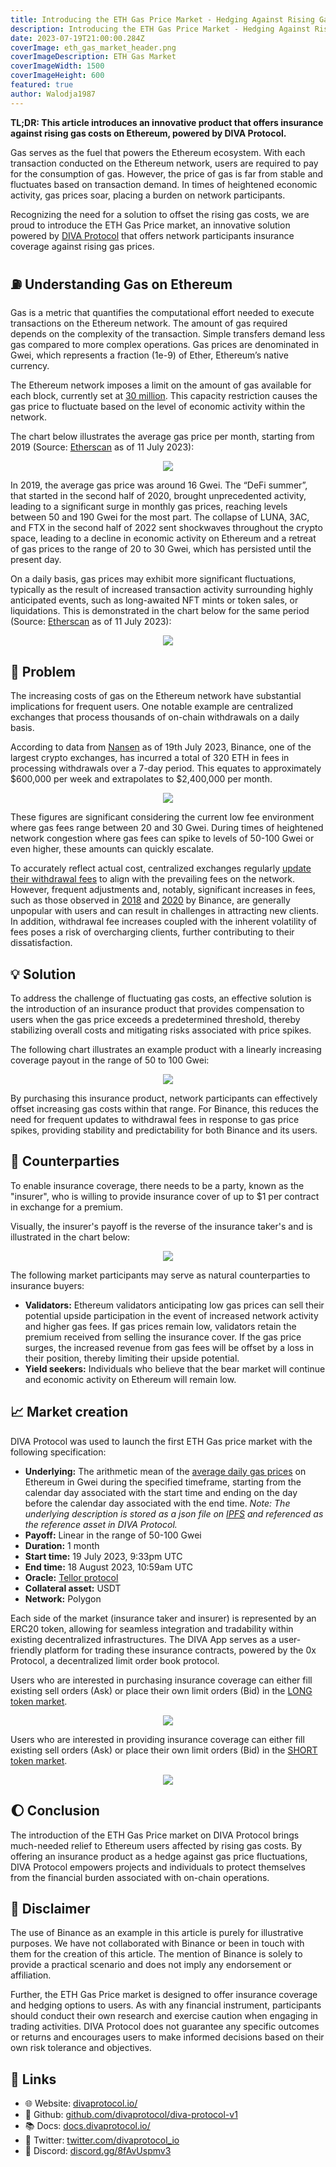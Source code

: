 ```yaml
---
title: Introducing the ETH Gas Price Market - Hedging Against Rising Gas Costs
description: Introducing the ETH Gas Price Market - Hedging Against Rising Gas Costs
date: 2023-07-19T21:00:00.284Z
coverImage: eth_gas_market_header.png
coverImageDescription: ETH Gas Market
coverImageWidth: 1500
coverImageHeight: 600
featured: true
author: Walodja1987
---
```


**TL;DR: This article introduces an innovative product that offers insurance against rising gas costs on Ethereum, powered by DIVA Protocol.**

Gas serves as the fuel that powers the Ethereum ecosystem. With each transaction conducted on the Ethereum network, users are required to pay 
for the consumption of gas. However, the price of gas is far from stable and fluctuates based on transaction demand. In times of heightened 
economic activity, gas prices soar, placing a burden on network participants. 

Recognizing the need for a solution to offset the rising gas costs, we are proud to introduce the ETH Gas Price market, an innovative solution 
powered by [DIVA Protocol](https://www.divaprotocol.io/) that offers network participants insurance coverage against rising gas prices.

## ⛽ Understanding Gas on Ethereum

Gas is a metric that quantifies the computational effort needed to execute transactions on the Ethereum network. The amount of gas required 
depends on the complexity of the transaction. Simple transfers demand less gas compared to more complex operations. Gas prices are denominated 
in Gwei, which represents a fraction (1e-9) of Ether, Ethereum’s native currency.

The Ethereum network imposes a limit on the amount of gas available for each block, currently set at 
[30 million](https://ycharts.com/indicators/ethereum_average_gas_limit#:~:text=Ethereum%20Average%20Gas%20Limit%20is,0.01%25%20from%20one%20year%20ago.). 
This capacity restriction causes the gas price to fluctuate based on the level of economic activity within the network.

The chart below illustrates the average gas price per month, starting from 2019 (Source: [Etherscan](https://etherscan.io/chart/gasprice) as of 11 July 2023):

<p align="center">
  <img src="/images/posts/historical_eth_gas_price_monthly.png" />
</p>


In 2019, the average gas price was around 16 Gwei. The “DeFi summer”, that started in the second half of 2020, brought unprecedented activity, 
leading to a significant surge in monthly gas prices, reaching levels between 50 and 190 Gwei for the most part. The collapse of LUNA, 3AC, 
and FTX in the second half of 2022 sent shockwaves throughout the crypto space, leading to a decline in economic activity on Ethereum and a 
retreat of gas prices to the range of 20 to 30 Gwei, which has persisted until the present day.

On a daily basis, gas prices may exhibit more significant fluctuations, typically as the result of increased transaction activity surrounding 
highly anticipated events, such as long-awaited NFT mints or token sales, or liquidations. This is demonstrated in the chart below for the same 
period (Source: [Etherscan](https://etherscan.io/chart/gasprice) as of 11 July 2023):

<p align="center">
  <img src="/images/posts/historical_eth_gas_price_daily.png" />
</p>

## 🤕 Problem

The increasing costs of gas on the Ethereum network have substantial implications for frequent users. One notable example are centralized 
exchanges that process thousands of on-chain withdrawals on a daily basis.

According to data from [Nansen](https://pro.nansen.ai/gas-tracker) as of 19th July 2023, Binance, one of the largest crypto exchanges, has incurred a total of 320 ETH in fees 
in processing withdrawals over a 7-day period. This equates to approximately $600,000 per week and extrapolates to $2,400,000 per month.

<p align="center">
  <img src="/images/posts/gas_spender_entities.png" />
</p>

These figures are significant considering the current low fee environment where gas fees range between 20 and 30 Gwei. During times of heightened network 
congestion where gas fees can spike to levels of 50-100 Gwei or even higher, these amounts can quickly escalate.

To accurately reflect actual cost, centralized exchanges regularly [update their withdrawal fees](https://www.binance.com/en/feed/post/513097) to align with the prevailing fees on the network. However, 
frequent adjustments and, notably, significant increases in fees, such as those observed in [2018](https://coingape.com/binance-raises-gas-price-on-withdrawals/) and 
[2020](https://cointelegraph.com/news/binance-doubles-eth-withdraw-fees-firing-up-crypto-traders) by Binance, are generally unpopular with users and 
can result in challenges in attracting new clients. In addition, withdrawal fee increases coupled with the inherent volatility of fees poses a risk of overcharging 
clients, further contributing to their dissatisfaction.

## 💡 Solution

To address the challenge of fluctuating gas costs, an effective solution is the introduction of an insurance product that provides compensation to users 
when the gas price exceeds a predetermined threshold, thereby stabilizing overall costs and mitigating risks associated with price spikes.

The following chart illustrates an example product with a linearly increasing coverage payout in the range of 50 to 100 Gwei:

<p align="center">
  <img src="/images/posts/payoff_eth_gas_insurance_taker.png" />
</p>

By purchasing this insurance product, network participants can effectively offset increasing gas costs within that range. For Binance, this reduces the 
need for frequent updates to withdrawal fees in response to gas price spikes, providing stability and predictability for both Binance and its users.

## 🤝 Counterparties

To enable insurance coverage, there needs to be a party, known as the "insurer", who is willing to provide insurance cover of up to $1 per contract in exchange for a premium. 

Visually, the insurer's payoff is the reverse of the insurance taker's and is illustrated in the chart below:

<p align="center">
  <img src="/images/posts/payoff_eth_gas_insurer.png" />
</p>

The following market participants may serve as natural counterparties to insurance buyers:
* **Validators:** Ethereum validators anticipating low gas prices can sell their potential upside participation in the event of increased network activity and higher gas fees. 
If gas prices remain low, validators retain the premium received from selling the insurance cover. If the gas price surges, the increased revenue from gas fees will be offset 
by a loss in their position, thereby limiting their upside potential.
* **Yield seekers:** Individuals who believe that the bear market will continue and economic activity on Ethereum will remain low.


## 📈 Market creation

DIVA Protocol was used to launch the first ETH Gas price market with the following specification:
* **Underlying:** The arithmetic mean of the [average daily gas prices](https://etherscan.io/chart/gasprice) on Ethereum in Gwei during the specified timeframe, starting from the calendar day associated with 
the start time and ending on the day before the calendar day associated with the end time. _Note: The underlying description is stored as a json file on 
[IPFS](https://bafybeid7w5h37ofgdyxf4zplvdvh6dfzdhehijabbnwsevyaa2ayehd5vi.ipfs.w3s.link/ETH-AvgDailyGasPrice%20(in%C2%A0Gwei).json) and referenced as the reference asset in DIVA Protocol._
* **Payoff:** Linear in the range of 50-100 Gwei
* **Duration:** 1 month
* **Start time:** 19 July 2023, 9:33pm UTC
* **End time:** 18 August 2023, 10:59am UTC
* **Oracle:** [Tellor protocol](https://github.com/divaprotocol/oracles/blob/main/docs/Tellor.md)
* **Collateral asset:** USDT
* **Network:** Polygon

Each side of the market (insurance taker and insurer) is represented by an ERC20 token, allowing for seamless integration and tradability within existing decentralized infrastructures. 
The DIVA App serves as a user-friendly platform for trading these insurance contracts, powered by the 0x Protocol, a decentralized limit order book protocol.

Users who are interested in purchasing insurance coverage can either fill existing sell orders (Ask) or place their own limit orders (Bid) in the [LONG token market](https://app.diva.finance/0x6f4fd7f6326917417b7c2c91105a563ffc45821fbb96b9b89a5293e2ee1e4c4c/long).

<p align="center">
  <img src="/images/posts/eth_gas_price_trade_page_long.png" />
</p>

Users who are interested in providing insurance coverage can either fill existing sell orders (Ask) or place their own limit orders (Bid) in the [SHORT token market](https://app.diva.finance/0x6f4fd7f6326917417b7c2c91105a563ffc45821fbb96b9b89a5293e2ee1e4c4c/long).

<p align="center">
  <img src="/images/posts/eth_gas_price_trade_page_short.png" />
</p>


## 🌔 Conclusion

The introduction of the ETH Gas Price market on DIVA Protocol brings much-needed relief to Ethereum users affected by rising gas costs. By offering an insurance product as 
a hedge against gas price fluctuations, DIVA Protocol empowers projects and individuals to protect themselves from the financial burden associated with on-chain operations.


## 📃 Disclaimer

The use of Binance as an example in this article is purely for illustrative purposes. We have not collaborated with Binance or been in touch with them for the creation 
of this article. The mention of Binance is solely to provide a practical scenario and does not imply any endorsement or affiliation.

Further, the ETH Gas Price market is designed to offer insurance coverage and hedging options to users. As with any financial instrument, participants should conduct their own research 
and exercise caution when engaging in trading activities. DIVA Protocol does not guarantee any specific outcomes or returns and encourages users to make informed decisions 
based on their own risk tolerance and objectives.

## 🔗 Links

- 🌐 Website: [divaprotocol.io/](https://www.divaprotocol.io/)
- 🍏 Github: [github.com/divaprotocol/diva-protocol-v1](https://github.com/divaprotocol/diva-protocol-v1)
- 📚 Docs: [docs.divaprotocol.io/](https://docs.divaprotocol.io/)
- 🦜 Twitter: [twitter.com/divaprotocol_io](https://twitter.com/divaprotocol_io)
- 🤖 Discord: [discord.gg/8fAvUspmv3](https://discord.gg/8fAvUspmv3)
